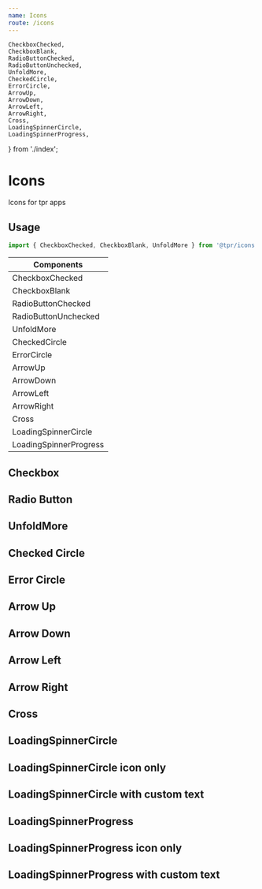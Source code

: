 ```yaml
---
name: Icons
route: /icons
---
```


	CheckboxChecked,
	CheckboxBlank,
	RadioButtonChecked,
	RadioButtonUnchecked,
	UnfoldMore,
	CheckedCircle,
	ErrorCircle,
	ArrowUp,
	ArrowDown,
	ArrowLeft,
	ArrowRight,
	Cross,
	LoadingSpinnerCircle,
	LoadingSpinnerProgress,
} from './index';

# Icons

Icons for tpr apps

## Usage

```js
import { CheckboxChecked, CheckboxBlank, UnfoldMore } from '@tpr/icons';
```

| Components             |
| ---------------------- |
| CheckboxChecked        |
| CheckboxBlank          |
| RadioButtonChecked     |
| RadioButtonUnchecked   |
| UnfoldMore             |
| CheckedCircle          |
| ErrorCircle            |
| ArrowUp                |
| ArrowDown              |
| ArrowLeft              |
| ArrowRight             |
| Cross                  |
| LoadingSpinnerCircle   |
| LoadingSpinnerProgress |

## Checkbox

<Playground>
	<CheckboxChecked />
	<CheckboxBlank />
</Playground>

## Radio Button

<Playground>
	<RadioButtonChecked />
	<RadioButtonUnchecked />
</Playground>

## UnfoldMore

<Playground>
	<UnfoldMore />
</Playground>

## Checked Circle

<Playground>
	<CheckedCircle fill="#1e7e34" />
</Playground>

## Error Circle

<Playground>
	<ErrorCircle fill="#a91717" />
</Playground>

## Arrow Up

<Playground>
	<ArrowUp />
</Playground>

## Arrow Down

<Playground>
	<ArrowDown />
</Playground>

## Arrow Left

<Playground>
	<ArrowLeft />
</Playground>

## Arrow Right

<Playground>
	<ArrowRight />
</Playground>

## Cross

<Playground>
	<Cross />
</Playground>

## LoadingSpinnerCircle

<Playground>
	<LoadingSpinnerCircle />
</Playground>

## LoadingSpinnerCircle icon only

<Playground>
	<LoadingSpinnerCircle iconOnly={true} />
</Playground>

## LoadingSpinnerCircle with custom text

<Playground>
	<LoadingSpinnerCircle text="Please wait while the app is loading ..." />
</Playground>

## LoadingSpinnerProgress

<Playground>
	<LoadingSpinnerProgress />
</Playground>

## LoadingSpinnerProgress icon only

<Playground>
	<LoadingSpinnerProgress iconOnly={true} />
</Playground>

## LoadingSpinnerProgress with custom text

<Playground>
	<LoadingSpinnerProgress text="Please wait while the app is loading ..." />
</Playground>
